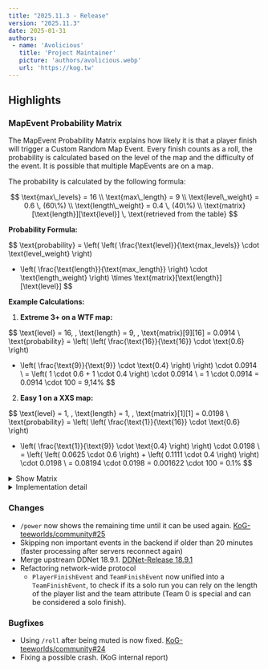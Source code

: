 ```yaml
---
title: "2025.11.3 - Release"
version: "2025.11.3"
date: 2025-01-31
authors:
 - name: 'Avolicious'
   title: 'Project Maintainer'
   picture: 'authors/avolicious.webp'
   url: 'https://kog.tw'
---
```



## Highlights

### <Badge text="New" variant="note" /> MapEvent Probability Matrix

The MapEvent Probability Matrix explains how likely it is that a player finish will trigger a Custom Random Map Event.
Every finish counts as a roll, the probability is calculated based on the level of the map and the difficulty of the event.
It is possible that multiple MapEvents are on a map.

The probability is calculated by the following formula:

$$
\text{max\_levels} = 16 \\
\text{max\_length} = 9 \\
\text{level\_weight} = 0.6 \, (60\%) \\
\text{length\_weight} = 0.4 \, (40\%) \\
\text{matrix}[\text{length}][\text{level}] \, \text{retrieved from the table}
$$

**Probability Formula:**

$$
\text{probability} = \left( \left( \frac{\text{level}}{\text{max\_levels}} \cdot \text{level\_weight} \right)
+ \left( \frac{\text{length}}{\text{max\_length}} \right) \cdot \text{length\_weight} \right)
\times \text{matrix}[\text{length}][\text{level}]
$$

**Example Calculations:**

1. **Extreme 3+ on a WTF map:**

$$
\text{level} = 16, \, \text{length} = 9, \, \text{matrix}[9][16] = 0.0914 \\
\text{probability} = \left( \left( \frac{\text{16}}{\text{16}} \cdot \text{0.6} \right) 
+ \left( \frac{\text{9}}{\text{9}} \cdot \text{0.4} \right) \right)
\cdot 0.0914 \\
= \left( 1 \cdot 0.6 + 1 \cdot 0.4 \right) \cdot 0.0914 \\
= 1 \cdot 0.0914 = 0.0914 \cdot 100 = 9,14\%
$$

2. **Easy 1 on a XXS map:**

$$
\text{level} = 1, \, \text{length} = 1, \, \text{matrix}[1][1] = 0.0198 \\
\text{probability} = \left( \left( \frac{\text{1}}{\text{16}} \cdot \text{0.6} \right) 
+ \left( \frac{\text{1}}{\text{9}} \cdot \text{0.4} \right) \right)
\cdot 0.0198 \\
= \left( \left( 0.0625 \cdot 0.6 \right) + \left( 0.1111 \cdot 0.4 \right) \right) \cdot 0.0198 \\
= 0.08194 \cdot 0.0198 = 0.001622 \cdot 100 = 0.1\%
$$

<details>
  <summary>Show Matrix</summary>

  **ATTENTION**: The matrix levels have been reversed to make it easier to read. There is no mathematical expression, the values are purely based on random numbers between a specific threshold.

  | Level      | EASY 1 | EASY 2 | EASY 3 | MAIN 1 | MAIN 2 | MAIN 3 | HARD 1 | HARD 2 | HARD 3 | INSANE 1 | INSANE 2 | INSANE 3 | EXTREME 1 | EXTREME 2 | EXTREME 3 | EXTREME 3+ |
  |------------|--------|--------|--------|--------|--------|--------|--------|--------|--------|----------|----------|----------|-----------|-----------|-----------|------------|
  | **WTF**    | 0.0126 | 0.0194 | 0.0263 | 0.0331 | 0.0400 | 0.0469 | 0.0537 | 0.0606 | 0.0674 | 0.0743   | 0.0811   | 0.0880   | 0.0913    | 0.0913    | 0.0913    | 0.0914     |
  | **XXXL**   | 0.0127 | 0.0195 | 0.0264 | 0.0332 | 0.0401 | 0.0469 | 0.0537 | 0.0606 | 0.0674 | 0.0743   | 0.0811   | 0.0880   | 0.0911    | 0.0911    | 0.0911    | 0.0912     |
  | **XXL**    | 0.0128 | 0.0197 | 0.0265 | 0.0333 | 0.0401 | 0.0470 | 0.0538 | 0.0606 | 0.0674 | 0.0742   | 0.0811   | 0.0879   | 0.0909    | 0.0909    | 0.0909    | 0.0910     |
  | **XL**     | 0.0130 | 0.0198 | 0.0266 | 0.0334 | 0.0402 | 0.0470 | 0.0538 | 0.0606 | 0.0674 | 0.0742   | 0.0810   | 0.0878   | 0.0905    | 0.0905    | 0.0905    | 0.0906     |
  | **L**      | 0.0133 | 0.0201 | 0.0268 | 0.0336 | 0.0404 | 0.0471 | 0.0539 | 0.0607 | 0.0674 | 0.0742   | 0.0809   | 0.0877   | 0.0901    | 0.0901    | 0.0901    | 0.0902     |
  | **M**      | 0.0137 | 0.0204 | 0.0272 | 0.0339 | 0.0406 | 0.0473 | 0.0540 | 0.0607 | 0.0674 | 0.0741   | 0.0808   | 0.0875   | 0.0894    | 0.0894    | 0.0894    | 0.0895     |
  | **S**      | 0.0144 | 0.0211 | 0.0277 | 0.0343 | 0.0409 | 0.0475 | 0.0542 | 0.0608 | 0.0674 | 0.0740   | 0.0806   | 0.0873   | 0.0882    | 0.0882    | 0.0882    | 0.0883     |
  | **XS**     | 0.0158 | 0.0223 | 0.0287 | 0.0351 | 0.0416 | 0.0480 | 0.0545 | 0.0609 | 0.0674 | 0.0738   | 0.0803   | 0.0859   | 0.0859    | 0.0859    | 0.0859    | 0.0860     |
  | **XXS**    | 0.0198 | 0.0257 | 0.0317 | 0.0376 | 0.0436 | 0.0495 | 0.0554 | 0.0614 | 0.0673 | 0.0733   | 0.0792   | 0.0791   | 0.0791    | 0.0791    | 0.0791    | 0.0792     |
</details>

<details>
  <summary>Implementation detail</summary>

  ```python title="Python implementation"
    import random

    PROBABILITY_MATRIX = [
      [0.0198, 0.0257, 0.0317, 0.0376, 0.0436, ..., 0.0791, 0.0792],
      ...,
      [0.0126, 0.0194, 0.0263, ..., 0.0913, 0.0913, 0.0914]
    ]
    MAX_LEVEL = 16
    LEVEL_WEIGHT = 0.6

    MAX_DIFFICULTY = 9
    DIFFICULTY_WEIGHT = 0.4

    # For demonstration purpose, no out of bound checks are performed
    def trigger_event(level: int, difficulty: int):
        # Look up the probability
        probability_multiplier = PROBABILITY_MATRIX[level][difficulty]
        level_multiplier = (level / MAX_LEVEL) * LEVEL_WEIGHT
        difficulty_multiplier = (difficulty / MAX_DIFFICULTY) * DIFFICULTY_WEIGHT

        probabilty = (level_multiplier + difficulty_multiplier) * probability_multiplier
        
        # Check if the event should be triggered
        if random.random() <= probability:
            return True
        else:
            return False
  ```

</details>

### <Badge text="Change" variant="tip" /> Changes
- `/power` now shows the remaining time until it can be used again. [KoG-teeworlds/community#25](https://github.com/KoG-teeworlds/community/issues/25)
- Skipping non important events in the backend if older than 20 minutes (faster processing after servers reconnect again)
- Merge upstream DDNet 18.9.1. [DDNet-Release 18.9.1](https://github.com/ddnet/ddnet/releases/tag/18.9.1)
- Refactoring network-wide protocol
  - `PlayerFinishEvent` and `TeamFinishEvent` now unified into a `TeamFinishEvent`, to check if its a solo run you can rely on the length of the player list and the team attribute (Team 0 is special and can be considered a solo finish).

### <Badge text="Bugfix" variant="danger" /> Bugfixes
- Using `/roll` after being muted is now fixed. [KoG-teeworlds/community#24](https://github.com/KoG-teeworlds/community/issues/24)
- Fixing a possible crash. (KoG internal report)
